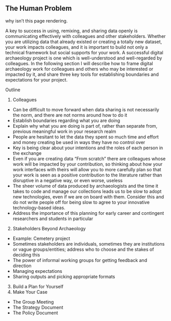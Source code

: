 ## The Human Problem

why isn't this page rendering.

A key to success in using, remixing, and sharing data openly is communicating effectively with colleagues and other stakeholders. Whether you are utilizing data that already existed or creating a totally new dataset, your work impacts colleagues, and it is important to build not only a technical framework but social supports for your work. A successful digital archaeology project is one which is well-understood and well-regarded by colleagues. In the following section I will describe how to frame digital archaeology work for colleagues and others who may be interested or impacted by it, and share three key tools for establishing boundaries and expectations for your project.

Outline

1. Colleagues
  + Can be difficult to move forward when data sharing is not necessarily the norm, and there are not norms around how to do it
  + Establish boundaries regarding what you are doing
  + Explain why what you are doing is part of, rather than separate from, previous meaningful work in your research realm
  + People are hesitant to let the data they spent so much time and effort and money creating be used in ways they have no control over
  + Key is being clear about your intentions and the roles of each person in the exchange
  + Even if you are creating data "From scratch" there are colleagues whose work will be impacted by your contribution, so thinking about how your work interfaces with theirs will allow you to more carefully plan so that your work is seen as a positive contribution to the literature rather than disruptive in a negative way, or even worse, useless
  + The sheer volume of data produced by archaeologists and the time it takes to code and manage our collections leads us to be slow to adopt new technologies, even if we are on board with them. Consider this and do not write people off for being slow to agree to your innovative technology-based ideas.
  + Address the importance of this planning for early career and contingent researchers and students in particular
2. Stakeholders Beyond Archaeology
  + Example: Cemetery project
  + Sometimes stakeholders are individuals, sometimes they are institutions or vague groups/entities; address who to choose and the stakes of deciding this
  + The power of informal working groups for getting feedback and direction
  + Managing expectations
  + Sharing outputs and picking appropriate formats
3. Build a Plan for Yourself
4. Make Your Case
  + The Group Meeting
  + The Strategy Document
  + The Policy Document
